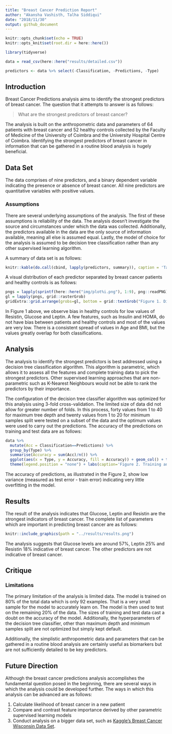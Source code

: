 ```yaml
---
title: "Breast Cancer Prediction Report"
author: "Akansha Vashisth, Talha Siddiqui"
date: "2018/11/30"
output: github_document
---
```


```r
knitr::opts_chunk$set(echo = TRUE)
knitr::opts_knit$set(root.dir = here::here())
```

```r
library(tidyverse)
```

```r
data = read_csv(here::here("results/detailed.csv"))

predictors <- data %>% select(-Classification, -Predictions, -Type)
```


## Introduction

Breast Cancer Predictions analysis aims to identify the strongest predictors of breast cancer. The question that it attempts to answer is as follows:

> What are the strongest predictors of breast cancer?

The analysis is built on the anthropometric data and parameters of 64 patients with breast cancer and 52 healthy controls collected by the Faculty of Medicine of the University of Coimbra and the University Hospital Centre of Coimbra. Identifying the strongest predictors of breast cancer in information that can be gathered in a routine blood analysis is hugely beneficial.

## Data Set

The data comprises of nine predictors, and a binary dependent variable indicating the presence or absence of breast cancer. All nine predictors are quantitative variables with positive values. 

### Assumptions

There are several underlying assumptions of the analysis. The first of these assumptions is reliability of the data. The analysis doesn't investigate the source and circumstances under which the data was collected. Additionally, the predictors available in the data are the only source of information available, meaning all else is assumed equal. Lastly, the model of choice for the analysis is assumed to be decision tree classification rather than any other supervised learning algorithm.

A summary of data set is as follows:

```r
knitr::kable(do.call(cbind, lapply(predictors, summary)), caption = 'Table 1. Summary of data set')
```

A visual distribution of each predictor separated by breast cancer patients and healthy controls is as follows:

```r
pngs = lapply(sprintf(here::here("img/plot%i.png"), 1:9), png::readPNG)
gl = lapply(pngs, grid::rasterGrob)
gridExtra::grid.arrange(grobs=gl, bottom = grid::textGrob("Figure 1. Distribution of predictors separated by classification",gp=grid::gpar(fontsize=12,font=1)))
```

In Figure 1 above, we observe bias in healthy controls for low values of Resistin, Glucose and Leptin. A few features, such as Insulin and HOMA, do not have bias between patients and healthy controls and most of the values are very low. There is a consistent spread of values in Age and BMI, but the values greatly overlap for both classifications.

## Analysis

The analysis to identify the strongest predictors is best addressed using a decision tree classification algorithm. This algorithm is parametric, which allows it to assess all the features and complete training data to pick the strongest predictors. Other supervised learning approaches that are non-parametric such as K-Nearest Neighbours would not be able to rank the predictors by their importance.

The configuration of the decision tree classifier algorithm was optimized for this analysis using 3-fold cross-validation. The limited size of data did not allow for greater number of folds. In this process, forty values from 1 to 40 for maximum tree depth and twenty values from 1 to 20 for minimum samples split were tested on a subset of the data and the optimum values were used to carry out the predictions. The accuracy of the predictions on training and test data are as follows:

```r
data %>% 
  mutate(Acc = Classification==Predictions) %>% 
  group_by(Type) %>% 
  summarise(Accuracy = sum(Acc)/n()) %>% 
  ggplot(aes(x = Type, y = Accuracy, fill = Accuracy)) + geom_col() + theme_bw() +
  theme(legend.position = "none") + labs(caption='Figure 2. Training and test accuracy')
```

The accuracy of predictions, as illustrated in the Figure 2, show low variance (measured as test error - train error) indicating very little overfitting in the model.

## Results

The result of the analysis indicates that Glucose, Leptin and Resistin are the strongest indicators of breast cancer. The complete list of parameters which are important in predicting breast cancer are as follows:

```r
knitr::include_graphics(path = "../results/results.png")
```

The analysis suggests that Glucose levels are around 57%, Leptin 25% and Resistin 18% indicative of breast cancer. The other predictors are not indicative of breast cancer.

## Critique

### Limitations

The primary limitation of the analysis is limited data. The model is trained on 80% of the total data which is only 92 examples. That is a very small sample for the model to accurately learn on. The model is then used to test on the remaining 20% of the data. The sizes of training and test data cast a doubt on the accuracy of the model. Additionally, the hyperparameters of the decision tree classifier, other than maximum depth and minimum samples split are not optimized but simply kept default.

Additionally, the simplistic anthropometric data and parameters that can be gathered in a routine blood analysis are certainly useful as biomarkers but are not sufficiently detailed to be key predictors.

## Future Direction

Although the breast cancer predictions analysis accomplishes the fundamental question posed in the beginning, there are several ways in which the analysis could be developed further. The ways in which this analysis can be advanced are as follows:

1.	Calculate likelihood of breast cancer in a new patient
2.	Compare and contrast feature importance derived by other parametric supervised learning models
3.	Conduct analysis on a bigger data set, such as [Kaggle's Breast Cancer Wisconsin Data Set](https://www.kaggle.com/hdza1991/breast-cancer-wisconsin-data-set).
